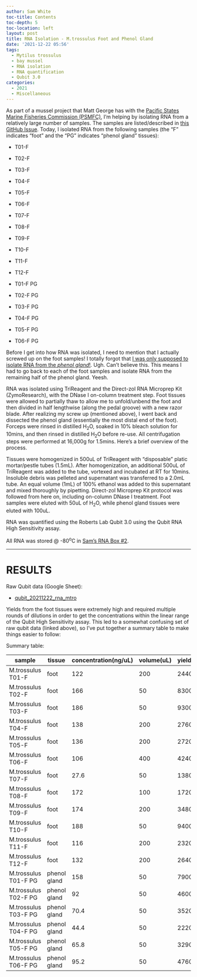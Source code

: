 ```yaml
---
author: Sam White
toc-title: Contents
toc-depth: 5
toc-location: left
layout: post
title: RNA Isolation - M.trossulus Foot and Phenol Gland
date: '2021-12-22 05:56'
tags: 
  - Mytilus trossulus
  - bay mussel
  - RNA isolation
  - RNA quantification
  - Qubit 3.0
categories: 
  - 2021
  - Miscellaneous
---
```

As part of a mussel project that Matt George has with the [Pacific States Marine Fisheries Commission (PSMFC)](https://www.psmfc.org/), I'm helping by isolating RNA from a relatively large number of samples. The samples are listed/described in [this GitHub Issue](https://github.com/RobertsLab/resources/issues/1352). Today, I isolated RNA from the following samples (the "F" indicates "foot" and the "PG" indicates "phenol gland" tissues):

- T01-F

- T02-F

- T03-F

- T04-F

- T05-F

- T06-F

- T07-F

- T08-F

- T09-F

- T10-F

- T11-F

- T12-F

- T01-F PG

- T02-F PG

- T03-F PG

- T04-F PG

- T05-F PG

- T06-F PG

Before I get into how RNA was isolated, I need to mention that I actually screwed up on the foot samples! I totally forgot that [I was only supposed to isolate RNA from the _phenol gland_!](https://github.com/RobertsLab/resources/issues/1352). Ugh. Can't believe this. This means I had to go back to each of the foot samples and isolate RNA from the remaining half of the phenol gland. Yeesh.

RNA was isolated using TriReagent and the Direct-zol RNA Microprep Kit (ZymoResearch), with the DNase I on-column treatment step. Foot tissues were allowed to partially thaw to allow me to unfold/unbend the foot and then divided in half lengthwise (along the pedal groove) with a new razor blade. After realizing my screw up (mentioned above), I went back and dissected the phenol gland (essentially the most distal end of the foot). Forceps were rinsed in distilled H<sub>2</sub>O, soaked in 10% bleach solution for 10mins, and then rinsed in distilled H<sub>2</sub>O before re-use. All centrifugation steps were performed at 16,000g for 1.5mins. Here's a brief overview of the process.

Tissues were homogenized in 500uL of TriReagent with "disposable" platic mortar/pestle tubes (1.5mL). After homogenization, an additional 500uL of TriReagent was added to the tube, vortexed and incubated at RT for 10mins. Insoluble debris was pelleted and supernatant was transferred to a 2.0mL tube. An equal volume (1mL) of 100% ethanol was added to this supernatant and mixed thoroughly by pipetting. Direct-zol Microprep Kit protocol was followed from here on, including on-column DNase I treatment. Foot samples were eluted with 50uL of H<sub>2</sub>O, while phenol gland tissues were eluted with 100uL.

RNA was quantified using the Roberts Lab Qubit 3.0 using the Qubit RNA High Sensitivity assay.

All RNA was stored @ -80<sup>o</sup>C in [Sam's RNA Box #2](https://docs.google.com/spreadsheets/d/1jL9gOqtcHrm8JPUtZ5KShpX7_olFuci_5Gq7xqgZKIM/edit?usp=sharing).

---

# RESULTS

Raw Qubit data (Google Sheet):

- [qubit_20211222_rna_mtro](https://docs.google.com/spreadsheets/d/1ge_0JnRNbKiFFEy-LIVvpjSzDS8wsE_ctyHV-3vmVFw/edit?usp=sharing)


Yields from the foot tissues were extremely high and required multiple rounds of dilutions in order to get the concentrations within the linear range of the Qubit High Sensitivity assay. This led to a somewhat confusing set of raw qubit data (linked above), so I've put together a summary table to make things easier to follow:

Summary table:

| sample               | tissue       | concentration(ng/uL) | volume(uL) | yield(ng) |
|----------------------|--------------|----------------------|------------|-----------|
| M.trossulus T01-F    | foot         | 122                  | 200        | 24400     |
| M.trossulus T02-F    | foot         | 166                  | 50         | 8300      |
| M.trossulus T03-F    | foot         | 186                  | 50         | 9300      |
| M.trossulus T04-F    | foot         | 138                  | 200        | 27600     |
| M.trossulus T05-F    | foot         | 136                  | 200        | 27200     |
| M.trossulus T06-F    | foot         | 106                  | 400        | 42400     |
| M.trossulus T07-F    | foot         | 27.6                 | 50         | 1380      |
| M.trossulus T08-F    | foot         | 172                  | 100        | 17200     |
| M.trossulus T09-F    | foot         | 174                  | 200        | 34800     |
| M.trossulus T10-F    | foot         | 188                  | 50         | 9400      |
| M.trossulus T11-F    | foot         | 116                  | 200        | 23200     |
| M.trossulus T12-F    | foot         | 132                  | 200        | 26400     |
| M.trossulus T01-F PG | phenol gland | 158                  | 50         | 7900      |
| M.trossulus T02-F PG | phenol gland | 92                   | 50         | 4600      |
| M.trossulus T03-F PG | phenol gland | 70.4                 | 50         | 3520      |
| M.trossulus T04-F PG | phenol gland | 44.4                 | 50         | 2220      |
| M.trossulus T05-F PG | phenol gland | 65.8                 | 50         | 3290      |
| M.trossulus T06-F PG | phenol gland | 95.2                 | 50         | 4760      |

